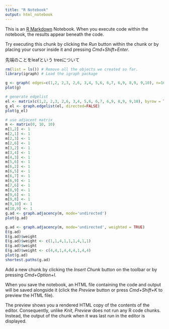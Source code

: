 ```yaml
---
title: "R Notebook"
output: html_notebook
---
```


This is an [R Markdown](http://rmarkdown.rstudio.com) Notebook. When you execute code within the notebook, the results appear beneath the code. 

Try executing this chunk by clicking the *Run* button within the chunk or by placing your cursor inside it and pressing *Cmd+Shift+Enter*. 

先端のことをleafという treeについて

```r
rm(list = ls()) # Remove all the objects we created so far.
library(igraph) # Load the igraph package

g <- graph( edges=c(1,2, 2,3, 2,6, 3,4, 5,6, 6,7, 6,9, 8,9, 9,10), n=10, directed=F )
plot(g) 

# generate edgelist
el <- matrix(c(1,2, 2,3, 2,6, 3,4, 5,6, 6,7, 6,9, 8,9, 9,10), byrow = TRUE, ncol=2)
g_el <- graph.edgelist(el, directed=FALSE)
plot(g_el)

# use adjacent matrix
m <- matrix(0, 10, 10)
m[1,2] <- 1
m[2,1] <- 1
m[2,3] <- 1
m[2,6] <- 1
m[3,2] <- 1
m[3,4] <- 1
m[4,3] <- 1
m[5,6] <- 1
m[6,2] <- 1
m[6,5] <- 1
m[6,7] <- 1
m[6,9] <- 1
m[7,6] <- 1
m[8,9] <- 1
m[9,6] <- 1
m[9,8] <- 1
m[9,10] <- 1
m[10,9] <- 1
g.ad <- graph.adjacency(m, mode='undirected')
plot(g.ad)

```

```r
g.ad <- graph.adjacency(m, mode='undirected', weighted = TRUE)
E(g.ad)
E(g.ad)$weight
E(g.ad)$weight <- c(1,1,4,1,1,1,4,1,1)
E(g.ad)$weight
E(g.ad)$weight <- c(4,4,1,4,4,4,1,4,4)
plot(g.ad)
shortest.paths(g.ad)

```

Add a new chunk by clicking the *Insert Chunk* button on the toolbar or by pressing *Cmd+Option+I*.

When you save the notebook, an HTML file containing the code and output will be saved alongside it (click the *Preview* button or press *Cmd+Shift+K* to preview the HTML file). 

The preview shows you a rendered HTML copy of the contents of the editor. Consequently, unlike *Knit*, *Preview* does not run any R code chunks. Instead, the output of the chunk when it was last run in the editor is displayed.

